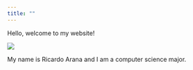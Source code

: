 ```yaml
---
title: ""
---
```


Hello, welcome to my website!

![](TEMP/1E6943D1-8972-4206-99DE-80676F275BFC.jpg){fig-align="left"}

My name is Ricardo Arana and I am a computer science major.
